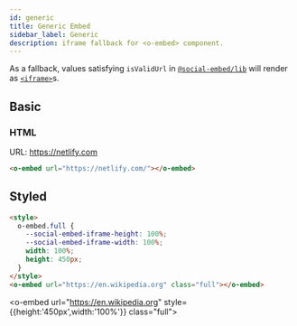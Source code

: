 ```yaml
---
id: generic
title: Generic Embed
sidebar_label: Generic
description: iframe fallback for <o-embed> component.
---
```


As a fallback, values satisfying `isValidUrl` in [`@social-embed/lib`] will render as [`<iframe>`]s.

[`@social-embed/lib`]: /lib
[`<iframe>`]: https://developer.mozilla.org/en-US/docs/Web/HTML/Element/iframe

## Basic

### HTML

URL: https://netlify.com

```html
<o-embed url="https://netlify.com/"></o-embed>
```

<o-embed url="https://netlify.com/"></o-embed>

## Styled

```html
<style>
  o-embed.full {
    --social-embed-iframe-height: 100%;
    --social-embed-iframe-width: 100%;
    width: 100%;
    height: 450px;
  }
</style>
<o-embed url="https://en.wikipedia.org" class="full"></o-embed>
```

<o-embed url="https://en.wikipedia.org" style={{height:'450px',width:'100%'}} class="full"></o-embed>
